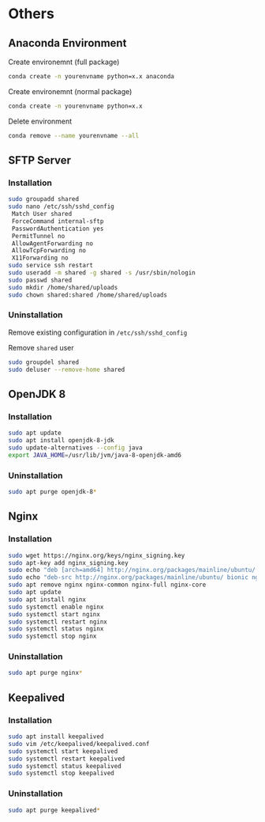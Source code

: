 # Others

## Anaconda Environment

Create environemnt (full package)

```bash
conda create -n yourenvname python=x.x anaconda
```

Create environemnt (normal package)

```bash
conda create -n yourenvname python=x.x
```

Delete environment

```bash
conda remove --name yourenvname --all
```

## SFTP Server

### Installation

```bash
sudo groupadd shared
sudo nano /etc/ssh/sshd_config
 Match User shared
 ForceCommand internal-sftp
 PasswordAuthentication yes
 PermitTunnel no
 AllowAgentForwarding no
 AllowTcpForwarding no
 X11Forwarding no
sudo service ssh restart
sudo useradd -m shared -g shared -s /usr/sbin/nologin
sudo passwd shared
sudo mkdir /home/shared/uploads
sudo chown shared:shared /home/shared/uploads
```

### Uninstallation

Remove existing configuration in `/etc/ssh/sshd_config`

Remove `shared` user

```bash
sudo groupdel shared
sudo deluser --remove-home shared
```

## OpenJDK 8

### Installation

```bash
sudo apt update
sudo apt install openjdk-8-jdk
sudo update-alternatives --config java
export JAVA_HOME=/usr/lib/jvm/java-8-openjdk-amd6
```

### Uninstallation

```bash
sudo apt purge openjdk-8*
```

## Nginx

### Installation

```bash
sudo wget https://nginx.org/keys/nginx_signing.key
sudo apt-key add nginx_signing.key
sudo echo "deb [arch=amd64] http://nginx.org/packages/mainline/ubuntu/ bionic nginx" | sudo tee -a /etc/apt/sources.list.d/nginx.list
sudo echo "deb-src http://nginx.org/packages/mainline/ubuntu/ bionic nginx" | sudo tee -a /etc/apt/sources.list.d/nginx.list
sudo apt remove nginx nginx-common nginx-full nginx-core
sudo apt update
sudo apt install nginx
sudo systemctl enable nginx
sudo systemctl start nginx
sudo systemctl restart nginx
sudo systemctl status nginx
sudo systemctl stop nginx
```

### Uninstallation

```bash
sudo apt purge nginx*
```

## Keepalived

### Installation

```bash
sudo apt install keepalived
sudo vim /etc/keepalived/keepalived.conf
sudo systemctl start keepalived
sudo systemctl restart keepalived
sudo systemctl status keepalived
sudo systemctl stop keepalived
```

### Uninstallation

```bash
sudo apt purge keepalived*
```
